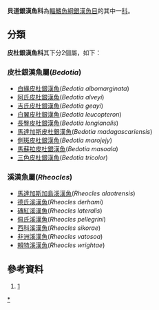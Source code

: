 {{Automatic taxobox
| name = 貝道銀漢魚科
| taxon = Bedotiidae
| subdivision_ranks = [[屬|屬]]
| subdivision =
見內文
}}
'''貝道銀漢魚科'''為[[輻鰭魚綱|輻鰭魚綱]][[銀漢魚目|銀漢魚目]]的其中一[[科|科]]。

==分類==
'''皮杜銀漢魚科'''其下分2個屬，如下：
===皮杜銀漢魚屬(''Bedotia'')===
*[[白緣皮杜銀漢魚|白緣皮杜銀漢魚]](''Bedotia albomarginata'')
*[[阿氏皮杜銀漢魚|阿氏皮杜銀漢魚]](''Bedotia alveyi'')
*[[吉氏皮杜銀漢魚|吉氏皮杜銀漢魚]](''Bedotia geayi'')
*[[白翼皮杜銀漢魚|白翼皮杜銀漢魚]](''Bedotia leucopteron'')
*[[長臀皮杜銀漢魚|長臀皮杜銀漢魚]](''Bedotia longianalis'')
*[[馬達加斯皮杜銀漢魚|馬達加斯皮杜銀漢魚]](''Bedotia madagascariensis'')
*[[側斑皮杜銀漢魚|側斑皮杜銀漢魚]](''Bedotia marojejy'')
*[[馬蘇拉皮杜銀漢魚|馬蘇拉皮杜銀漢魚]](''Bedotia masoala'')
*[[三色皮杜銀漢魚|三色皮杜銀漢魚]](''Bedotia tricolor'')
===溪漢魚屬(''Rheocles'')===
*[[馬達加斯加島溪漢魚|馬達加斯加島溪漢魚]](''Rheocles alaotrensis'')
*[[德氏溪漢魚|德氏溪漢魚]](''Rheocles derhami'')
*[[磚紅溪漢魚|磚紅溪漢魚]](''Rheocles lateralis'')
*[[佩氏溪漢魚|佩氏溪漢魚]](''Rheocles pellegrini'')
*[[西科溪漢魚|西科溪漢魚]](''Rheocles sikorae'')
*[[非洲溪漢魚|非洲溪漢魚]](''Rheocles vatosoa'')
*[[賴特溪漢魚|賴特溪漢魚]](''Rheocles wrightae'')

==參考資料==
#[https://web.archive.org/web/20160526235836/http://fishdb.sinica.edu.tw/AjaxTree/tree.php]
{{Taxonbar|from=Q135874}}

[[Category:貝道銀漢魚科|*]]